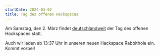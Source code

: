 ```yaml
---
startDate: 2024-03-02
title: Tag des offenen Hackspaces
---
```


Am Samstag, den 2. März findet <a href="https://events.ccc.de/2024/02/23/tag-des-offenen-hackspace-einladung/" rel="noreferer" target="_blank">deutschlandweit</a> der Tag des offenen Hackspaces statt.

Auch wir laden ab 13:37 Uhr in unseren neuen Hackspace Rabbithole ein. Kommt vorbei!
